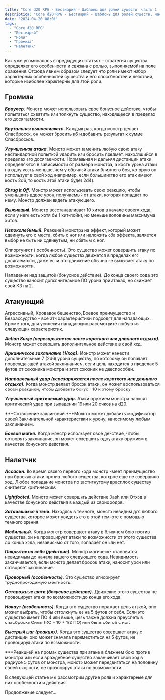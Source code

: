 ```yaml
---
title: "Core d20 RPG - Бестиарий - Шаблоны для ролей существ, часть 1 - Громила и налетчик"
description: "Core d20 RPG - Бестиарий - Шаблоны для ролей существ, часть 1 - Громила и налетчик"
date: "2024-04-20 08:00"
tags:
  - "Core d20 RPG"
  - "Бестиарий"
  - "Роли"
  - "Громила"
  - "Налетчик"
---
```


Как уже упоминалось в предыдущих статьях -  стратегия существа определяет его особенности и связана с ролью, выполняемой на поле сражения. Отсюда явным образом следует что роли имеют набор характерных особенностей существа и его способностей и действий, которые наиболее характерны для этой роли.

## **Громила**

***Браулер.*** Монстр может использовать свое бонусное действие, чтобы попытаться схватить или толкнуть существо, находящееся в пределах его досягаемости.

***Брутальная выносливость.*** Каждый раз, когда монстр делает Спасбросок, он может бросить к6 и добавить результат к сумме Спасбросков.

***Улучшенная атака.*** Монстр может заменить любую свою атаку нестандартной попыткой ударить или бросить предмет, находящийся в пределах его досягаемости. Нормальная и дальняя дистанции атаки определяются в зависимости от размера монстра, а кость урона атаки на одну кость меньше, чем у обычной атаки ближнего боя, которую он использует в свой ход (например, если большинство его атак имеют кость 2d6, то кость этой атаки будет 2d4).

***Shrug it Off.*** Монстр может использовать свою реакцию, чтобы уменьшить вдвое урон, получаемый от атаки, которая попадает по нему. Монстр должен видеть атакующего.

***Выживший.*** Монстр восстанавливает 10 хитов в начале своего хода, если у него есть хотя бы 1 хит-пойнт, но меньше половины максимума хитов.

***Непоколебимый.*** Реакцией монстра на эффект, который может сдвинуть его с места, сбить с ног или наложить оба эффекта, является выбор не быть ни сдвинутым, ни сбитым с ног.


Оппортунист ( особенность). Это существо может совершить атаку по возможности, когда любое существо движется в пределах его досягаемости, даже если это движение обычно не вызывает атаку по возможности.  

Нападение над защитой (бонусное действие). До конца своего хода это существо наносит дополнительное ПО урона при атаках, но снижает свой КЗ на 2. 






## Атакующий

Агрессивный, Кровавое бешенство, Боевое преимущество и Безрассудство - все эти характеристики подходят для нападающих. Кроме того, для усиления нападающих рассмотрите любую из следующих характеристик.

***Action Surge (перезаряжается после короткого или длинного отдыха).*** Монстр может совершить дополнительное действие в свой ход.

***Арканичесое заклинание (1/ход).*** Монстр может нанести дополнительные 7 (2d6) урона существу, по которому он попадает повреждающей атакой заклинанием, если цель находится в пределах 5 футов от союзника монстра и этот союзник не дееспособен.

***Направленный удар (перезаряжается после короткого или длинного отдыха).*** Когда монстр делает бросок атаки, он может воспользоваться своей реакцией, чтобы добавить бонус +10 к этому броску.

***Улучшенный критический удар.*** Атаки оружием монстра наносят критический удар при выпадении 19 или 20 очков на d20.

***Сотворение заклинаний.***Монстр может добавить модификатор своей Заклинательной характеристики к урону, наносимому любым заклинанием.

***Боевая магия.*** Когда монстр использует свое действие, чтобы сотворять заклинание, он может совершить одну атаку оружием в качестве бонусного действия.

## **Налетчик**

***Ассасин.*** Во время своего первого хода монстр имеет преимущество при бросках атаки против любого существа, которое еще не совершило ход. Любое попадание монстра по застигнутому врасплох существу считается критическим.

***Lightfooted.*** Монстр может совершить действие Dash или Отход в качестве бонусного действия в каждый из своих ходов.

***Затаившийся в тени.*** Находясь в темноте, монстр невидим для любого существа, которое может увидеть его в этой темноте с помощью темного зрения.

***Мобильный.*** Когда монстр совершает атаку в ближнем бою против существа, он не провоцирует атаки по возможности от этого существа до конца хода, независимо от того, попадает он или нет.

***Покрытие на себя (действие).*** Монстр магически становится невидимым до начала вашего следующего хода. Невидимость заканчивается, если монстр делает бросок атаки, наносит урон или сотворяет заклинание.

***Проворный (особенность).*** Это существо игнорирует труднопроходимую местность. 

***Осторожные шаги (бонусное действие).*** Движение этого существа не провоцирует атаки по возможности до конца его хода. 

***Нокаут (особенность).*** Когда это существо поражает цель атакой, оно может выбрать, чтобы оттолкнуть ее на 5 футов от себя. Если это существо имеет ПО 4 или выше, цель также должна преуспеть в спасброске Силы (КС = 10 + 1/2 ПО) или быть сбитой с ног. 

***Быстрый шаг (реакция).*** Когда это существо совершает атаку с дистанции, оно может сначала переместиться на 5 футов, не провоцируя атаки по возможности. 

***Реакцией на промах существа при атаке в ближнем бою против монстра или если враждебное существо заканчивает свой ход в радиусе 5 футов от монстра, монстр может передвигаться на половину своей скорости, не провоцируя атаки по возможности.


В следующей статье мы рассмотрим другие роли и характерные для них особенности и действия.

Продолжение следует...